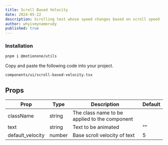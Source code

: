 ```yaml
---
title: Scroll Based Velocity
date: 2024-05-22
description: Scrolling text whose speed changes based on scroll speed
author: whyismynamerudy
published: true
---
```


<ComponentPreview name="scroll-based-velocity-demo" />

<Steps>

### Installation

```bash
pnpm i @motionone/utils
```

Copy and paste the following code into your project.

```text
components/ui/scroll-based-velocity.tsx
```

<ComponentSource name="scroll-based-velocity" />

</Steps>

## Props

| Prop             | Type   | Description                                   | Default |
| ---------------- | ------ | --------------------------------------------- | ------- |
| className        | string | The class name to be applied to the component |         |
| text             | string | Text to be animated                           | ""      |
| default_velocity | number | Base scroll velocity of text                  | 5       |
